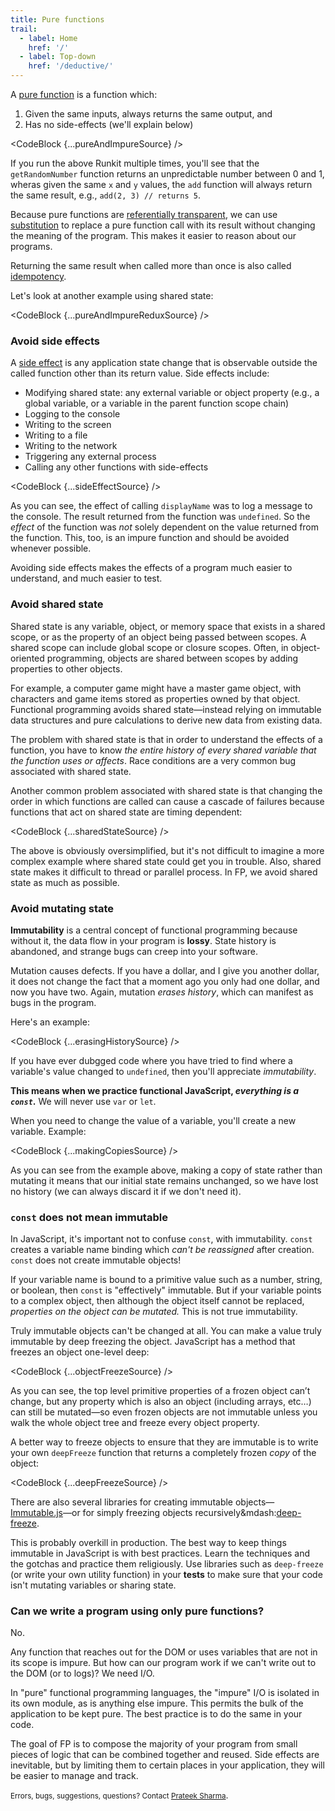 ```yaml
---
title: Pure functions
trail:
  - label: Home
    href: '/'
  - label: Top-down
    href: '/deductive/'
---
```



A [pure function](https://en.wikipedia.org/wiki/Pure_function) is a function which:

1. Given the same inputs, always returns the same output, and
1. Has no side-effects (we'll explain below)

<CodeBlock {...pureAndImpureSource} />

If you run the above Runkit multiple times, you'll see that the `getRandomNumber` function returns an unpredictable number between 0 and 1, wheras given the same `x` and `y` values, the `add` function will always return the same result, e.g., `add(2, 3) // returns 5`.

Because pure functions are [referentially transparent](https://en.wikipedia.org/wiki/Referential_transparency), we can use [substitution](https://en.wikipedia.org/wiki/Substitution_(algebra)) to replace a pure function call with its result without changing the meaning of the program. This makes it easier to reason about our programs.

Returning the same result when called more than once is also called [idempotency](https://en.wikipedia.org/wiki/Idempotence).

Let's look at another example using shared state:

<CodeBlock {...pureAndImpureReduxSource} />

<h3 id='avoid-side-effects'>Avoid side effects</h3>

A [side effect](https://en.wikipedia.org/wiki/Side_effect_(computer_science)) is any application state change that is observable outside the called function other than its return value. Side effects include:

* Modifying shared state: any external variable or object property (e.g., a global variable, or a variable in the parent function scope chain)
* Logging to the console
* Writing to the screen
* Writing to a file
* Writing to the network
* Triggering any external process
* Calling any other functions with side-effects

<CodeBlock {...sideEffectSource} />

As you can see, the effect of calling `displayName` was to log a message to the console. The result returned from the function was `undefined`. So the _effect_ of the function was _not_ solely dependent on the value returned from the function. This, too, is an impure function and should be avoided whenever possible.

Avoiding side effects makes the effects of a program much easier to understand, and much easier to test.

<h3 id='avoid-shared-state'>Avoid shared state</h3>

Shared state is any variable, object, or memory space that exists in a shared scope, or as the property of an object being passed between scopes. A shared scope can include global scope or closure scopes. Often, in object-oriented programming, objects are shared between scopes by adding properties to other objects.

For example, a computer game might have a master game object, with characters and game items stored as properties owned by that object. Functional programming avoids shared state&mdash;instead relying on immutable data structures and pure calculations to derive new data from existing data. 

The problem with shared state is that in order to understand the effects of a function, you have to know _the entire history of every shared variable that the function uses or affects_. Race conditions are a very common bug associated with shared state.

Another common problem associated with shared state is that changing the order in which functions are called can cause a cascade of failures because functions that act on shared state are timing dependent:

<CodeBlock {...sharedStateSource} />

The above is obviously oversimplified, but it's not difficult to imagine a more complex example where shared state could get you in trouble. Also, shared state makes it difficult to thread or parallel process. In FP, we avoid shared state as much as possible.

<h3 id='avoid-mutating-state'>Avoid mutating state</h3>

**Immutability** is a central concept of functional programming because without it, the data flow in your program is **lossy**. State history is abandoned, and strange bugs can creep into your software.

Mutation causes defects. If you have a dollar, and I give you another dollar, it does not change the fact that a moment ago you only had one dollar, and now you have two. Again, mutation _erases history_, which can manifest as bugs in the program.

Here's an example:

<CodeBlock {...erasingHistorySource} />

If you have ever dubgged code where you have tried to find where a variable's value changed to `undefined`, then you'll appreciate _immutability_.

**This means when we practice functional JavaScript, _everything is a `const`_.** We will never use `var` or `let`. 

When you need to change the value of a variable, you'll create a new variable. Example:

<CodeBlock {...makingCopiesSource} />

As you can see from the example above, making a copy of state rather than mutating it means that our initial state remains unchanged, so we have lost no history (we can always discard it if we don't need it).

<h3 id='const-not-immutable'><code>const</code> does not mean immutable</h3>

In JavaScript, it's important not to confuse `const`, with immutability. `const` creates a variable name binding which _can't be reassigned_ after creation. `const` does not create immutable objects!

If your variable name is bound to a primitive value such as a number, string, or boolean, then `const` is "effectively" immutable. But if your variable points to a complex object, then although the object itself cannot be replaced, _properties on the object can be mutated._ This is not true immutability.

Truly immutable objects can't be changed at all. You can make a value truly immutable by deep freezing the object. JavaScript has a method that freezes an object one-level deep:

<CodeBlock {...objectFreezeSource} />

As you can see, the top level primitive properties of a frozen object can’t change, but any property which is also an object (including arrays, etc…) can still be mutated&mdash;so even frozen objects are not immutable unless you walk the whole object tree and freeze every object property.

A better way to freeze objects to ensure that they are immutable is to write your own `deepFreeze` function that returns a completely frozen _copy_ of the object:

<CodeBlock {...deepFreezeSource} />

There are also several libraries for creating immutable objects&mdash;[Immutable.js](https://github.com/immutable-js/immutable-js)&mdash;or for simply freezing objects recursively&mdash:[deep-freeze](https://www.npmjs.com/package/deep-freeze).

This is probably overkill in production. The best way to keep things immutable in JavaScript is with best practices. Learn the techniques and the gotchas and practice them religiously. Use libraries such as `deep-freeze` (or write your own utility function) in your **tests** to make sure that your code isn't mutating variables or sharing state.

<h3 id='is-purity-possible'>Can we write a program using only pure functions?</h3>

No. 

Any function that reaches out for the DOM or uses variables that are not in its scope is impure. But how can our program work if we can't write out to the DOM (or to logs)? We need I/O.

In "pure" functional programming languages, the "impure" I/O is isolated in its own module, as is anything else impure. This permits the bulk of the application to be kept pure. The best practice is to do the  same in your code.

The goal of FP is to compose the majority of your program from small pieces of logic that can be combined together and reused. Side effects are inevitable, but by limiting them to certain places in your application, they will be easier to manage and track.

<small>Errors, bugs, suggestions, questions? Contact <a href='mailto:Prateek_Sharma@bnz.co.nz'>Prateek Sharma</a></small>.
